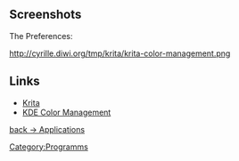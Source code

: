 == Screenshots ==
The Preferences:

http://cyrille.diwi.org/tmp/krita/krita-color-management.png

== Links ==
*[http://www.krita.org Krita]
*[[KDE|KDE Color Management]]

[[Applications|back -> Applications]]

[[Category:Programms]]